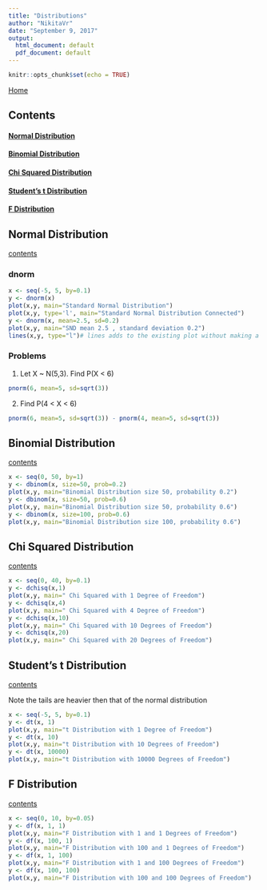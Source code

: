 ```yaml
---
title: "Distributions"
author: "NikitaVr"
date: "September 9, 2017"
output:
  html_document: default
  pdf_document: default
---
```


```r
knitr::opts_chunk$set(echo = TRUE)
```

[Home](index.html)

## Contents{#contents}

#### [Normal Distribution](#normalDistribution)
#### [Binomial Distribution](#binomialDistribution)
#### [Chi Squared Distribution](#chiSquaredDistribution)
#### [Student's t Distribution](#tDistribution)
#### [F Distribution](#fDistribution)

## Normal Distribution {#normalDistribution}

[contents](#contents)

### dnorm

```r
x <- seq(-5, 5, by=0.1)
y <- dnorm(x)
plot(x,y, main="Standard Normal Distribution")
plot(x,y, type='l', main="Standard Normal Distribution Connected")
y <- dnorm(x, mean=2.5, sd=0.2)
plot(x,y, main="SND mean 2.5 , standard deviation 0.2")
lines(x,y, type="l")# lines adds to the existing plot without making a new one
```

### Problems

1. Let X ~ N(5,3). Find P(X < 6)

```r
pnorm(6, mean=5, sd=sqrt(3))
```

2. Find P(4 < X < 6)

```r
pnorm(6, mean=5, sd=sqrt(3)) - pnorm(4, mean=5, sd=sqrt(3))
```

## Binomial Distribution {#binomialDistribution}
[contents](#contents)
```r
x <- seq(0, 50, by=1)
y <- dbinom(x, size=50, prob=0.2)
plot(x,y, main="Binomial Distribution size 50, probability 0.2")
y <- dbinom(x, size=50, prob=0.6)
plot(x,y, main="Binomial Distribution size 50, probability 0.6")
y <- dbinom(x, size=100, prob=0.6)
plot(x,y, main="Binomial Distribution size 100, probability 0.6")
```

## Chi Squared Distribution {#chiSquaredDistribution}
[contents](#contents)
```r
x <- seq(0, 40, by=0.1)
y <- dchisq(x,1)
plot(x,y, main=" Chi Squared with 1 Degree of Freedom")
y <- dchisq(x,4)
plot(x,y, main=" Chi Squared with 4 Degree of Freedom")
y <- dchisq(x,10)
plot(x,y, main=" Chi Squared with 10 Degrees of Freedom")
y <- dchisq(x,20)
plot(x,y, main=" Chi Squared with 20 Degrees of Freedom")
```

## Student's t Distribution {#tDistribution}
[contents](#contents)

Note the tails are heavier then that of the normal distribution

```r
x <- seq(-5, 5, by=0.1)
y <- dt(x, 1)
plot(x,y, main="t Distribution with 1 Degree of Freedom")
y <- dt(x, 10)
plot(x,y, main="t Distribution with 10 Degrees of Freedom")
y <- dt(x, 10000)
plot(x,y, main="t Distribution with 10000 Degrees of Freedom")
```

## F Distribution {#fDistribution}
[contents](#contents)

```r
x <- seq(0, 10, by=0.05)
y <- df(x, 1, 1)
plot(x,y, main="F Distribution with 1 and 1 Degrees of Freedom")
y <- df(x, 100, 1)
plot(x,y, main="F Distribution with 100 and 1 Degrees of Freedom")
y <- df(x, 1, 100)
plot(x,y, main="F Distribution with 1 and 100 Degrees of Freedom")
y <- df(x, 100, 100)
plot(x,y, main="F Distribution with 100 and 100 Degrees of Freedom")
```